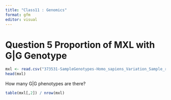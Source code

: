 ```yaml
---
title: "Class11 : Genomics"
format: gfm
editor: visual
---
```


# Question 5 Proportion of MXL with G\|G Genotype

```r
mxl <- read.csv("373531-SampleGenotypes-Homo_sapiens_Variation_Sample_rs8067378.csv")
head(mxl)

```

How many G\|G phenotypes are there?

```r
table(mxl[,2]) / nrow(mxl)
```
